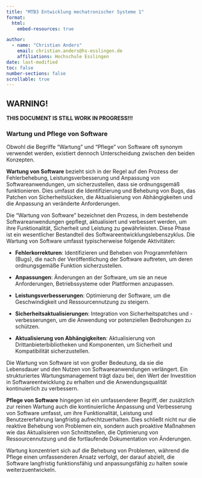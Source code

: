 ```yaml
---
title: "MTB3 Entwicklung mechatronischer Systeme 1"
format:
  html:
    embed-resources: true

author:
  - name: "Christian Anders"
    email: christian.anders@hs-esslingen.de
    affiliations: Hochschule Esslingen
date: last-modified
toc: false
number-sections: false
scrollable: true
---
```


<!-- -------------------------------------------------------------------------

                       Callout !!! WARNING !!!

-------------------------------------------------------------------------- -->
::: {.callout-warning}
## WARNING!
**THIS DOCUMENT IS STILL WORK IN PROGRESS!!!**
:::

<!-- -------------------------------------------------------------------------

                       Wartung und Pflege von Software

-------------------------------------------------------------------------- -->

### Wartung und Pflege von Software
Obwohl die Begriffe "Wartung" und "Pflege" von Software oft synonym verwendet werden, existiert dennoch Unterscheidung zwischen den beiden Konzepten.

**Wartung von Software** bezieht sich in der Regel auf den Prozess der Fehlerbehebung, Leistungsverbesserung und Anpassung von Softwareanwendungen, um sicherzustellen, dass sie ordnungsgemäß funktionieren. Dies umfasst die Identifizierung und Behebung von Bugs, das Patchen von Sicherheitslücken, die Aktualisierung von Abhängigkeiten und die Anpassung an veränderte Anforderungen.

Die "Wartung von Software" bezeichnet den Prozess, in dem bestehende Softwareanwendungen gepflegt, aktualisiert und verbessert werden, um ihre Funktionalität, Sicherheit und Leistung zu gewährleisten. Diese Phase ist ein wesentlicher Bestandteil des Softwareentwicklungslebenszyklus. Die Wartung von Software umfasst typischerweise folgende Aktivitäten:

+ **Fehlerkorrekturen**: Identifizieren und Beheben von Programmfehlern (Bugs), die nach der Veröffentlichung der Software auftreten, um deren ordnungsgemäße Funktion sicherzustellen.

+ **Anpassungen**: Änderungen an der Software, um sie an neue Anforderungen, Betriebssysteme oder Plattformen anzupassen.

+ **Leistungsverbesserungen**: Optimierung der Software, um die Geschwindigkeit und Ressourcennutzung zu steigern.

+ **Sicherheitsaktualisierungen**: Integration von Sicherheitspatches und -verbesserungen, um die Anwendung vor potenziellen Bedrohungen zu schützen.

+ **Aktualisierung von Abhängigkeiten**: Aktualisierung von Drittanbieterbibliotheken und Komponenten, um Sicherheit und Kompatibilität sicherzustellen.

Die Wartung von Software ist von großer Bedeutung, da sie die Lebensdauer und den Nutzen von Softwareanwendungen verlängert. Ein strukturiertes Wartungsmanagement trägt dazu bei, den Wert der Investition in Softwareentwicklung zu erhalten und die Anwendungsqualität kontinuierlich zu verbessern.

**Pflege von Software** hingegen ist ein umfassenderer Begriff, der zusätzlich zur reinen Wartung auch die kontinuierliche Anpassung und Verbesserung von Software umfasst, um ihre Funktionalität, Leistung und Benutzererfahrung langfristig aufrechtzuerhalten. Dies schließt nicht nur die reaktive Behebung von Problemen ein, sondern auch proaktive Maßnahmen wie das Aktualisieren von Schnittstellen, die Optimierung von Ressourcennutzung und die fortlaufende Dokumentation von Änderungen.

Wartung konzentriert sich auf die Behebung von Problemen, während die Pflege einen umfassenderen Ansatz verfolgt, der darauf abzielt, die Software langfristig funktionsfähig und anpassungsfähig zu halten sowie weiterzuentwickeln.
